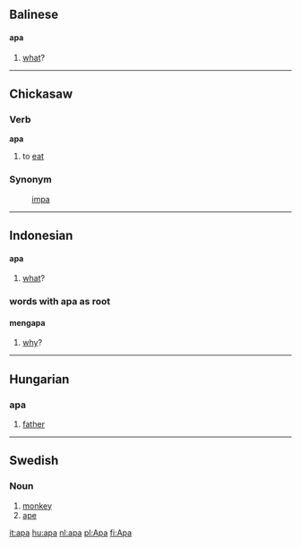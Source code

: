 ==Balinese==
====apa====
# [[what]]?

----

==Chickasaw==
===Verb===
'''apa'''
# to [[eat]]

===Synonym===
:[[impa]]

----

==Indonesian==
====apa====
# [[what]]?

===words with apa as root===
====mengapa====
# [[why]]?

----

==Hungarian==
===apa===
# [[father]]


----

==Swedish==
===Noun===

# [[monkey]]
# [[ape]]

[[it:apa]]
[[hu:apa]]
[[nl:apa]]
[[pl:Apa]]
[[fi:Apa]]
